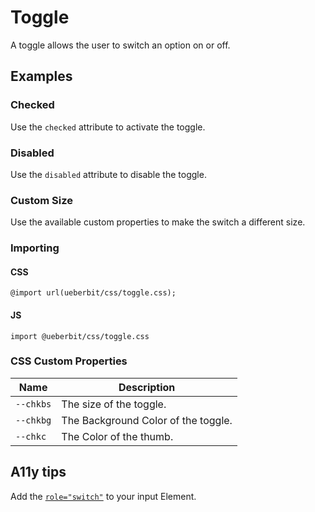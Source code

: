 
<Anchor storyId='css-only-toggle--default' />

# Toggle
A toggle allows the user to switch an option on or off.

<Canvas mdxSource='<input type="checkbox" class="toggle">'>
  <Story id='css-only-toggle--default'></Story>
</Canvas>

## Examples

### Checked
Use the <code>checked</code> attribute to activate the toggle.
<Canvas mdxSource='<input type="checkbox" class="toggle" checked>'>
  <Story id='css-only-toggle--checked'></Story>
</Canvas>

### Disabled
Use the <code>disabled</code> attribute to disable the toggle.
<Canvas mdxSource='<input type="checkbox" class="toggle" disabled>'>
  <Story id='css-only-toggle--disabled'></Story>
</Canvas>

### Custom Size
Use the available custom properties to make the switch a different size.
<Canvas mdxSource='<input type="checkbox" class="toggle" style="--chkbs:2rem;">'>
  <Story id='css-only-toggle--custom-size'></Story>
</Canvas>


### Importing

#### CSS
<code>@import url(ueberbit/css/toggle.css);</code>

#### JS
<code>import @ueberbit/css/toggle.css</code>

### CSS Custom Properties
<table>
  <thead>
    <tr>
      <th>Name</th><th>Description</th>
    </tr>
  </thead>
<tbody>
  <tr>
    <td><code>--chkbs</code></td><td>The size of the toggle.</td>
  </tr>
  <tr>
    <td><code>--chkbg</code></td><td>The Background Color of the toggle.</td>
  </tr>
  <tr>
    <td><code>--chkc</code></td><td>The Color of the thumb.</td>
  </tr>
</tbody>
</table>

## A11y tips

Add the <a href="https://www.w3.org/TR/wai-aria-1.1/#switch"><code>role="switch"</code></a> to your input Element.